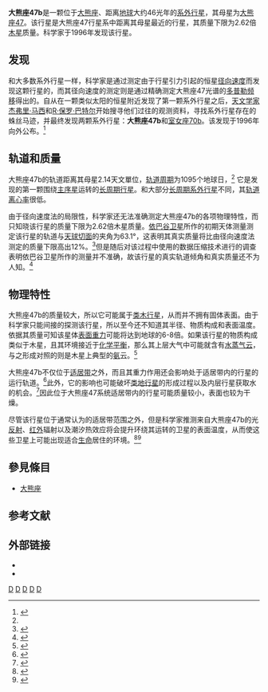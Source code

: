 {{NoteTA|G1=Astronomy}}
{{Infobox Planet
| bgcolour = #A0B0FF
| image = [[File:47_Ursae_Majoris_b.jpg|250px]]
| caption = 大熊座47b的艺术想象图
| name = 大熊座47b
| parent star = yes
| star = 大熊座47
| planet = 
| constell = 大熊座
| distance = 45.9光年
| RA = {{RA|10|59|28.0}}
| DEC = {{DEC|+40|25|49}}
| class = G1V
| discovery = yes
| discovery_ref = 
| discoverer = 杰弗里·马西和R·保罗·巴特尔
| discovered = 1996年1月17日
| discovery_method = 多普勒光谱学
| semimajor = 2.14天文单位<ref name="cne">{{cite web|url=http://exoplanets.org/planets.shtml|title=Planets Table|work=Catalog of Nearby Exoplanets|accessdate=2008-10-04|archive-date=2019-03-05|archive-url=https://web.archive.org/web/20190305020910/http://exoplanets.org/planets.shtml|dead-url=no}}</ref>
| semiminor = 
| orbital_circ = 
| eccentricity = 0<ref name="cne" />
| period = 1095.0 ± 2.9地球日<ref name="cne" />
| inclination = 
| long_periastron = 68.9°<ref name="cne" />
| time_periastron = 2,450,045 ± 66儒略日<ref name="cne" /> 
| semi-amp = 49.00 ± 0.87m/s<ref name="cne" />
| physical_characteristics = yes
| mean_radius = 
| density = 
| surface_grav = 
| mass = 2.62倍木星质量<ref name="cne" />
| single_temperature = 
| magnitude = 5.1
}}

'''大熊座47b'''是一颗位于[[大熊座|大熊座]]、距离[[地球|地球]]大约46光年的[[系外行星|系外行星]]，其母星为[[大熊座47|大熊座47]]。该行星是大熊座47行星系中距离其母星最近的行星，其质量下限为2.62倍[[木星|木星]]质量。科学家于1996年发现该行星。

==发现==
和大多数系外行星一样，科学家是通过测定由于行星引力引起的恒星[[径向速度|径向速度]]而发现这颗行星的，而其径向速度的测定则是通过精确测定大熊座47光谱的[[多普勒频移|多普勒频移]]得出的。自从在一颗类似太阳的恒星附近发现了第一颗系外行星之后，[[天文学家|天文学家]][[杰弗里·马西|杰弗里·马西]]和[[R·保罗·巴特尔|R·保罗·巴特尔]]开始搜寻他们过往的观测资料，寻找系外行星存在的蛛丝马迹，并最终发现两颗系外行星：'''大熊座47b'''和[[室女座70b|室女座70b]]。该发现于1996年向外公布。<ref>{{cite journal | url=http://www.iop.org/EJ/article/1538-4357/464/2/L153/5104.html | author=Butler ''et al.'' | title=A Planet Orbiting 47 Ursae Majoris | journal=The [[Astrophysical_Journal|Astrophysical Journal]] Letters | volume=464 | issue=2 | year=1996 | pages=L153–L156 | doi=10.1086/310102}}</ref>

==轨道和质量==
大熊座47b的轨道距离其母星2.14天文單位，[[轨道周期|轨道周期]]为1095个地球日，<ref name="cne" /> 它是发现的第一颗围绕[[主序星|主序星]]运转的[[长周期行星|长周期行星]]。和大部分[[长周期行星|长周期系外行星]]不同，其[[轨道离心率|轨道离心率]]很低。

由于径向速度法的局限性，科学家还无法准确测定大熊座47b的各项物理特性，而只知晓该行星的质量下限为2.62倍木星质量。[[依巴谷卫星|依巴谷卫星]]所作的初期天体测量测定该行星的轨道与[[天球切面|天球切面]]的夹角为63.1°，这表明其真实质量将比由径向速度法测定的质量下限高出12%。<ref>{{cite journal | url=http://www.iop.org/EJ/article/1538-4357/548/1/L57/005774.html | title=Preliminary Astrometric Masses for Proposed Extrasolar Planetary Companions | author=Han ''et al.'' | journal=The [[Astrophysical_Journal|Astrophysical Journal]] | volume=548 | issue=1 | pages=L57–L60 | year=2001 | doi=10.1086/318927 | access-date=2009-05-24 | archive-date=2009-04-29 | archive-url=https://www.webcitation.org/5gP5VrdoG?url=http://www.iop.org/EJ/article/1538-4357/548/1/L57/005774.html | dead-url=no }}</ref>但是随后对该过程中使用的数据压缩技术进行的调查表明依巴谷卫星所作的测量并不准确，故该行星的真实轨道倾角和真实质量还不为人知。<ref>{{cite journal|url=http://adsabs.harvard.edu/abs/2001A%26A...372..935P|title=Screening the Hipparcos-based astrometric orbits of sub-stellar objects|author=Pourbaix, D. and Arenou, F.|journal=[[Astronomy_and_Astrophysics|Astronomy and Astrophysics]]|volume=372|pages=935 – 944|year=2001|doi=10.1051/0004-6361:20010597|access-date=2019-01-04|archive-date=2018-10-05|archive-url=https://web.archive.org/web/20181005075119/http://adsabs.harvard.edu/abs/2001A%26A...372..935P|dead-url=no}}</ref>

==物理特性==
大熊座47b的质量较大，所以它可能属于[[类木行星|类木行星]]，从而并不拥有固体表面。由于科学家只能间接的探测该行星，所以至今还不知道其半径、物质构成和表面温度。依据其质量可知该星体[[表面重力|表面重力]]可能将达到地球的6-8倍。如果该行星的物质构成类似于木星，且其环境接近于[[化学平衡|化学平衡]]，那么其上层大气中可能就含有[[水蒸气|水蒸气]][[云|云]]，与之形成对照的则是木星上典型的[[氨|氨]]云。<ref>{{cite journal|url=http://adsabs.harvard.edu/abs/2000ApJ...538..885S|author=Sudarsky, D. et al.|title=Albedo and Reflection Spectra of Extrasolar Giant Planets|journal=[[The_Astrophysical_Journal|The Astrophysical Journal]]|volume=538|issue=2|pages=885 – 903|year=2000|doi=10.1086/309160|access-date=2009-05-24|archive-date=2019-09-25|archive-url=https://web.archive.org/web/20190925021353/http://adsabs.harvard.edu/abs/2000ApJ...538..885S|dead-url=no}}</ref>

大熊座47b不仅位于[[适居带|适居带]]之外，而且其重力作用还会影响处于适居带内的行星的运行轨道。<ref>{{cite journal|url=http://cdsads.u-strasbg.fr/cgi-bin/nph-bib_query?2005ApJ...622.1091J&db_key=AST&nosetcookie=1|author=Jones, B. et al.|title=Prospects for Habitable "Earths" in Known Exoplanetary Systems|journal=[[The_Astrophysical_Journal|The Astrophysical Journal]]|volume=622|issue=2|pages=1091 – 1101|year=2005|doi=10.1086/428108}}{{Dead link}}</ref>此外，它的影响也可能破坏[[类地行星|类地行星]]的形成过程以及内层行星获取水的机会。<ref>{{cite journal|url=http://arxiv.org/abs/astro-ph/0605136|title=The Search for other Earths: limits on the giant planet orbits that allow habitable terrestrial planets to form|author=Raymond, S.|year=2006|journal=[[The_Astrophysical_Journal|The Astrophysical Journal]] Letters (accepted)|doi=10.1086/505596|volume=643|pages=L131|format=subscription required|access-date=2009-05-24|archive-date=2016-10-10|archive-url=https://web.archive.org/web/20161010160918/https://arxiv.org/abs/astro-ph/0605136|dead-url=no}}</ref>因此位于大熊座47系统适居带内的行星可能质量较小，表面也较为干燥。

尽管该行星位于通常认为的适居带范围之外，但是科学家推测来自大熊座47b的光[[反射|反射]]、[[红外线|红外]]辐射以及潮汐热效应将会提升环绕其运转的卫星的表面温度，从而使这些卫星上可能出现适合[[生命|生命]]居住的环境。<ref>{{Cite web |url=http://www.xs4all.nl/~carlkop/habit.html |title=存档副本 |accessdate=2009-05-24 |archive-date=2019-06-01 |archive-url=https://web.archive.org/web/20190601221237/https://carlkop.home.xs4all.nl/habit.html |dead-url=no }}</ref><ref>{{Cite web |url=http://www.exoplaneten.de/47uma/english.html |title=存档副本 |access-date=2009-05-24 |archive-url=https://web.archive.org/web/20090513101501/http://www.exoplaneten.de/47uma/english.html |archive-date=2009-05-13 |dead-url=yes }}</ref>

==參見條目==
*[[大熊座|大熊座]]

==参考文献==
{{Hide Ref}}

==外部链接==
* {{cite web |url=http://www.solstation.com/stars2/47uma.htm |title=47 Ursae Majoris |accessdate=2008-06-26 |work=SolStation |archive-date=2008-05-11 |archive-url=https://web.archive.org/web/20080511142234/http://www.solstation.com/stars2/47uma.htm |dead-url=no }}
* {{cite web |url=http://www.extrasolar.net/planettour.asp?StarCatId=normal&PlanetId=16 |title=47 Ursae Majoris b |accessdate=2008-06-26 |work=Extrasolar Visions |deadurl=yes |archiveurl=https://web.archive.org/web/20070930013232/http://www.extrasolar.net/planettour.asp?StarCatId=normal&PlanetId=16 |archivedate=2007-09-30 }}

{{Sky|10|59|28.0|+|40|25|49|45.9}}
{{大熊座47}}
[[Category:1996年发现的系外行星|D]]
[[Category:太阳系外行星|D]]
[[Category:类木行星|D]]
[[Category:大熊座|D]]
[[Category:徑向速度法發現的系外行星|D]]